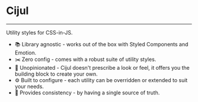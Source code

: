 # Cijul

---

Utility styles for CSS-in-JS.

- 📚 Library agnostic - works out of the box with Styled Components and Emotion.
- ✂️ Zero config - comes with a robust suite of utility styles.
- 🤷‍ Unopinionated - Cijul doesn't prescribe a look or feel, it offers you the building block to create your own.
- ⚙️ Built to configure - each utility can be overridden or extended to suit your needs.
- 🐶 Provides consistency - by having a single source of truth.
